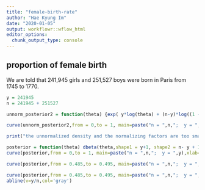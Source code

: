```yaml
---
title: "female-birth-rate"
author: "Hae Kyung Im"
date: "2020-01-05"
output: workflowr::wflow_html
editor_options:
  chunk_output_type: console
---
```


## proportion of female birth

We are told that 241,945 girls and 251,527 boys were born in Paris from 1745 to 1770.

```r

y = 241945
n = 241945 + 251527

```


```r

unnorm_posterior2 = function(theta) {exp( y*log(theta) + (n-y)*log((1 - theta)) )}

curve(unnorm_posterior2,from = 0,to = 1, main=paste("n = ",n,";  y = ",y),xlab="theta",ylab='unnorm_posterior')

print("the unnormalized density and the normalizing factors are too small and lead to numerical errors")

```

```r

posterior = function(theta) dbeta(theta,shape1 = y+1, shape2 = n- y + 1)
curve(posterior,from = 0,to = 1, main=paste("n = ",n,";  y = ",y),xlab="theta",ylab='posterior')

```

```r
curve(posterior,from = 0.485,to = 0.495, main=paste("n = ",n,";  y = ",y),xlab="theta",ylab='posterior')
```

```r
curve(posterior,from = 0.485,to = 0.495, main=paste("n = ",n,";  y = ",y, "; mle shown in gray"),xlab="theta",ylab='posterior')
abline(v=y/n,col='gray')
```
